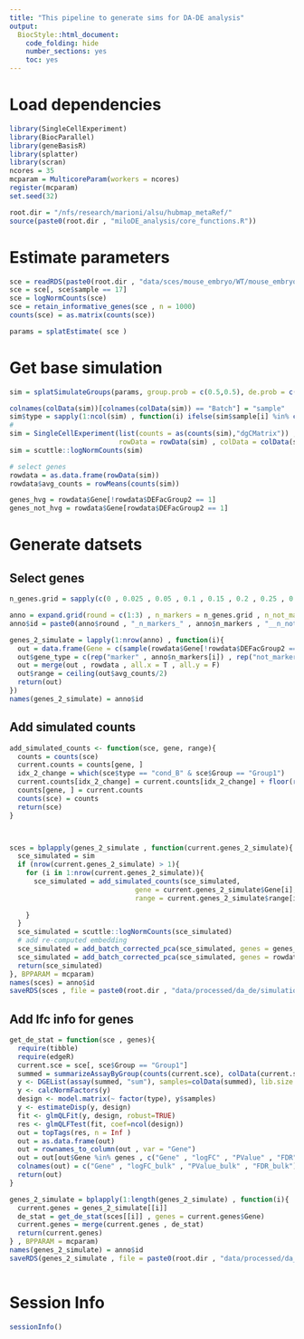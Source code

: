```yaml
---
title: "This pipeline to generate sims for DA-DE analysis"
output:
  BiocStyle::html_document:
    code_folding: hide
    number_sections: yes
    toc: yes  
---
```

# Load dependencies

```r

library(SingleCellExperiment)
library(BiocParallel)
library(geneBasisR)
library(splatter)
library(scran)
ncores = 35
mcparam = MulticoreParam(workers = ncores)
register(mcparam)
set.seed(32)

root.dir = "/nfs/research/marioni/alsu/hubmap_metaRef/"
source(paste0(root.dir , "miloDE_analysis/core_functions.R"))


```

# Estimate parameters

```r


sce = readRDS(paste0(root.dir , "data/sces/mouse_embryo/WT/mouse_embryo_E8.5.Rds"))
sce = sce[, sce$sample == 17]
sce = logNormCounts(sce)
sce = retain_informative_genes(sce , n = 1000)
counts(sce) = as.matrix(counts(sce))

params = splatEstimate( sce )


```

# Get base simulation

```r



sim = splatSimulateGroups(params, group.prob = c(0.5,0.5), de.prob = c(0,0.1) , batchCells = rep(2000,4), verbose = FALSE,  out.prob = 0 , batch.rmEffect = T , de.downProb = 0 )

colnames(colData(sim))[colnames(colData(sim)) == "Batch"] = "sample"
sim$type = sapply(1:ncol(sim) , function(i) ifelse(sim$sample[i] %in% c("Batch1" , "Batch2") , "cond_A", "cond_B"))
#
sim = SingleCellExperiment(list(counts = as(counts(sim),"dgCMatrix")) , 
                           rowData = rowData(sim) , colData = colData(sim) )
sim = scuttle::logNormCounts(sim)

# select genes
rowdata = as.data.frame(rowData(sim))
rowdata$avg_counts = rowMeans(counts(sim))

genes_hvg = rowdata$Gene[!rowdata$DEFacGroup2 == 1]
genes_not_hvg = rowdata$Gene[rowdata$DEFacGroup2 == 1]


```

# Generate datsets

## Select genes

```r


n_genes.grid = sapply(c(0 , 0.025 , 0.05 , 0.1 , 0.15 , 0.2 , 0.25 , 0.3 , 0.4 , 0.5 , 0.75 , 1) , function(i) return(round(length(genes_hvg) * i)))

anno = expand.grid(round = c(1:3) , n_markers = n_genes.grid , n_not_markers = n_genes.grid)
anno$id = paste0(anno$round , "_n_markers_" , anno$n_markers , "__n_not_markers_" , anno$n_not_markers)

genes_2_simulate = lapply(1:nrow(anno) , function(i){
  out = data.frame(Gene = c(sample(rowdata$Gene[!rowdata$DEFacGroup2 == 1] , anno$n_markers[i]) , sample(rowdata$Gene[rowdata$DEFacGroup2 == 1] , anno$n_not_markers[i])))
  out$gene_type = c(rep("marker" , anno$n_markers[i]) , rep("not_marker" , anno$n_not_markers[i]))
  out = merge(out , rowdata , all.x = T , all.y = F)
  out$range = ceiling(out$avg_counts/2)
  return(out)
})
names(genes_2_simulate) = anno$id


```

## Add simulated counts

```r



add_simulated_counts <- function(sce, gene, range){
  counts = counts(sce)
  current.counts = counts[gene, ]
  idx_2_change = which(sce$type == "cond_B" & sce$Group == "Group1")
  current.counts[idx_2_change] = current.counts[idx_2_change] + floor(runif(length(idx_2_change), min=max(range-1,0), max=range+1))
  counts[gene, ] = current.counts
  counts(sce) = counts
  return(sce)
}



sces = bplapply(genes_2_simulate , function(current.genes_2_simulate){
  sce_simulated = sim
  if (nrow(current.genes_2_simulate) > 1){
    for (i in 1:nrow(current.genes_2_simulate)){
      sce_simulated = add_simulated_counts(sce_simulated, 
                               gene = current.genes_2_simulate$Gene[i], 
                               range = current.genes_2_simulate$range[i] )
    
    }
  }
  sce_simulated = scuttle::logNormCounts(sce_simulated)
  # add re-computed embedding
  sce_simulated = add_batch_corrected_pca(sce_simulated, genes = genes_hvg, reduced.dim_name = "pca.hvgs" , batch = "sample" , d = 10 , correct = F)
  sce_simulated = add_batch_corrected_pca(sce_simulated, genes = rowdata$Gene, reduced.dim_name = "pca.all" , batch = "sample" , d = 10 , correct = F)
  return(sce_simulated)
}, BPPARAM = mcparam)
names(sces) = anno$id
saveRDS(sces , file = paste0(root.dir , "data/processed/da_de/simulations_random/sims.Rds"))


```

## Add lfc info for genes

```r



get_de_stat = function(sce , genes){
  require(tibble)
  require(edgeR)
  current.sce = sce[, sce$Group == "Group1"]
  summed = summarizeAssayByGroup(counts(current.sce), colData(current.sce)[,c("sample","type")])
  y <- DGEList(assay(summed, "sum"), samples=colData(summed), lib.size = colSums(assay(summed , "sum")))
  y <- calcNormFactors(y)
  design <- model.matrix(~ factor(type), y$samples)
  y <- estimateDisp(y, design)
  fit <- glmQLFit(y, design, robust=TRUE)
  res <- glmQLFTest(fit, coef=ncol(design))
  out = topTags(res, n = Inf )
  out = as.data.frame(out)
  out = rownames_to_column(out , var = "Gene")
  out = out[out$Gene %in% genes , c("Gene" , "logFC" , "PValue" , "FDR")]
  colnames(out) = c("Gene" , "logFC_bulk" , "PValue_bulk" , "FDR_bulk")
  return(out)
}

genes_2_simulate = bplapply(1:length(genes_2_simulate) , function(i){
  current.genes = genes_2_simulate[[i]]
  de_stat = get_de_stat(sces[[i]] , genes = current.genes$Gene)
  current.genes = merge(current.genes , de_stat)
  return(current.genes)
} , BPPARAM = mcparam)
names(genes_2_simulate) = anno$id
saveRDS(genes_2_simulate , file = paste0(root.dir , "data/processed/da_de/simulations_random/simulated_genes.Rds"))



```

# Session Info

```r
sessionInfo()
```
